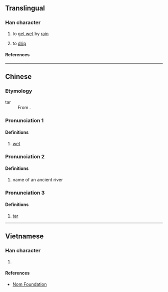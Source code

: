 {{character info}}
==Translingual==

===Han character===
{{Han char|rn=85|rad=水|as=10|sn=13|four=|canj=ETOR|ids=⿰氵荅}}

{{rfv|mul}}
# {{lb|zh|Cantonese}} to [[get wet]] by [[rain]]
# {{lb|zh|Cantonese}} to [[drip]]

====References====
{{Han ref|kx=0639.310|dkj=17941|dj=1046.190|hdz=31694.020|uh=6E9A}}

----

==Chinese==
{{zh-forms}}

===Etymology===
; tar
: From {{bor|zh|en|tar}}.

===Pronunciation 1===
{{zh-pron
|m=dá
|cat=
}}
{{attention|yue|needs to be assigned to Pronunciation: dap6}}

====Definitions====
{{zh-hanzi}}

# [[wet]]

===Pronunciation 2===
{{zh-pron
|m=Tà
|cat=pn
}}

====Definitions====
{{zh-hanzi}}

# name of an ancient river

===Pronunciation 3===
{{zh-pron
|m=tǎ,dá
|cat=n
}}

====Definitions====
{{zh-hanzi}}

# {{lb|zh|loanword}} [[tar]] {{gloss|substance}}

----

==Vietnamese==

===Han character===
{{vi-readings|rs=水10|reading=tháp}}

# {{rfdef|vi|sort=水10}}

====References====
* [http://nomfoundation.org/common/nom_details.php?codepoint=6e9a Nom Foundation]